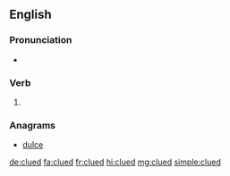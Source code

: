 ==English==

===Pronunciation===
* {{rhymes|uːd|lang=en}}

===Verb===
{{head|en|verb form}}

# {{en-past of|clue}}

===Anagrams===
* [[dulce#English|dulce]]

[[de:clued]]
[[fa:clued]]
[[fr:clued]]
[[hi:clued]]
[[mg:clued]]
[[simple:clued]]